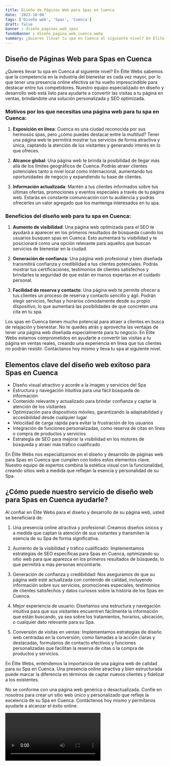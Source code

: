 ```yaml
---
title: Diseño de Páginas Web para Spas en Cuenca
date: '2023-10-04'
tags: ['Diseño web', 'Spas', 'Cuenca']
draft: false
banner : diseño_paginas_web_spas
fondoBanner : diseño_pagina_web_cuenca.webp
summary: ¿Quieres llevar tu spa en Cuenca al siguiente nivel? En Élite Webs sabemos que la competencia en la industria del bienestar es cada vez mayor, por lo que tener una presencia online efectiva se ha vuelto imprescindible para destacar entre tus competidores. Nuestro equipo especializado en diseño y desarrollo web está listo para ayudarte a convertir las visitas a tu página en ventas, brindándote una solución personalizada y SEO optimizada.
---
```


## Diseño de Páginas Web para Spas en Cuenca

¿Quieres llevar tu spa en Cuenca al siguiente nivel? En Élite Webs sabemos que la competencia en la industria del bienestar es cada vez mayor, por lo que tener una presencia online efectiva se ha vuelto imprescindible para destacar entre tus competidores. Nuestro equipo especializado en diseño y desarrollo web está listo para ayudarte a convertir las visitas a tu página en ventas, brindándote una solución personalizada y SEO optimizada.

### Motivos por los que necesitas una página web para tu spa en Cuenca:

1. **Exposición en línea**: Cuenca es una ciudad reconocida por sus hermosos spas, pero ¿cómo puedes destacar entre la multitud? Tener una página web te permitirá mostrar tus servicios de forma atractiva y única, captando la atención de los visitantes y generando interés en lo que ofreces.

2. **Alcance global**: Una página web te brinda la posibilidad de llegar más allá de los límites geográficos de Cuenca. Podrás atraer clientes potenciales tanto a nivel local como internacional, aumentando tus oportunidades de negocio y expandiendo tu base de clientes.

3. **Información actualizada**: Mantén a tus clientes informados sobre tus últimas ofertas, promociones y eventos especiales a través de tu página web. Estarás en constante comunicación con tu audiencia y podrás ofrecerles un valor agregado que los mantenga interesados en tu spa.

### Beneficios del diseño web para tu spa en Cuenca:

1. **Aumento de visibilidad**: Una página web optimizada para el SEO te ayudará a aparecer en los primeros resultados de búsqueda cuando los usuarios busquen spas en Cuenca. Esto aumentará tu visibilidad y te posicionará como una opción relevante para aquellos que buscan servicios de bienestar en la ciudad.

2. **Generación de confianza**: Una página web profesional y bien diseñada transmitirá confianza y credibilidad a tus clientes potenciales. Podrás mostrar tus certificaciones, testimonios de clientes satisfechos y brindarles la seguridad de que están en manos expertas en el cuidado personal.

3. **Facilidad de reserva y contacto**: Una página web te permite ofrecer a tus clientes un proceso de reserva y contacto sencillo y ágil. Podrán elegir servicios, fechas y horarios cómodamente desde su propio dispositivo, lo que aumentará las posibilidades de que concreten una cita en tu spa.

Los spas en Cuenca tienen mucho potencial para atraer a clientes en busca de relajación y bienestar. No te quedes atrás y aprovecha las ventajas de tener una página web diseñada especialmente para tu negocio. En Élite Webs estamos comprometidos en ayudarte a convertir las visitas a tu página en ventas reales, creando una experiencia en línea que tus clientes no podrán resistir. Contáctanos hoy mismo y lleva tu spa al siguiente nivel.

<GifSeo />

<Cta />

## Elementos clave del diseño web exitoso para Spas en Cuenca

- Diseño visual atractivo y acorde a la imagen y servicios del Spa
- Estructura y navegación intuitiva para una fácil búsqueda de información
- Contenido relevante y actualizado para brindar confianza y captar la atención de los visitantes
- Optimización para dispositivos móviles, garantizando la adaptabilidad y accesibilidad desde cualquier lugar
- Velocidad de carga rápida para evitar la frustración de los usuarios
- Integración de funciones personalizadas, como reserva de citas en línea o compra de productos y servicios
- Estrategia de SEO para mejorar la visibilidad en los motores de búsqueda y atraer más tráfico cualificado

En Élite Webs nos especializamos en el diseño y desarrollo de páginas web para Spas en Cuenca que cumplen con todos estos elementos clave. Nuestro equipo de expertos combina la estética visual con la funcionalidad, creando sitios web a medida que reflejan la esencia y personalidad de su Spa.

## ¿Cómo puede nuestro servicio de diseño web para Spas en Cuenca ayudarle?

Al confiar en Élite Webs para el diseño y desarrollo de su página web, usted se beneficiará de:

1. Una presencia online atractiva y profesional: Creamos diseños únicos y a medida que captan la atención de sus visitantes y transmiten la esencia de su Spa de forma significativa. 

2. Aumento de la visibilidad y tráfico cualificado: Implementamos estrategias de SEO específicas para Spas en Cuenca, optimizando su sitio web para que aparezca en los primeros resultados de búsqueda, lo que permitirá a más personas encontrarle.

3. Generación de confianza y credibilidad: Nos aseguramos de que su página web esté actualizada con contenido de calidad, incluyendo información sobre sus servicios, promociones especiales, testimonios de clientes satisfechos y datos curiosos sobre la historia de los Spas en Cuenca.

4. Mejor experiencia de usuario: Diseñamos una estructura y navegación intuitiva para que sus visitantes encuentren fácilmente la información que están buscando, ya sea sobre los tratamientos, horarios, ubicación, o cualquier dato relevante para su Spa.

5. Conversión de visitas en ventas: Implementamos estrategias de diseño web centradas en la conversión, como llamadas a la acción claras y destacadas, formularios de contacto efectivos y funciones personalizadas que facilitan la reserva de citas o la compra de productos y servicios.

En Élite Webs, entendemos la importancia de una página web de calidad para su Spa en Cuenca. Una presencia online atractiva y bien estructurada puede marcar la diferencia en términos de captar nuevos clientes y fidelizar a los existentes.

No se conforme con una página web genérica o desactualizada. Confíe en nosotros para crear un sitio web único y personalizado que refleje la excelencia de su Spa en Cuenca. Contáctenos hoy mismo y permítanos ayudarle a alcanzar el éxito online.

<Video />

<CtaBot job='Spas' city='Cuenca'/>

<Gmaps query='Cuenca+españa+maps' />